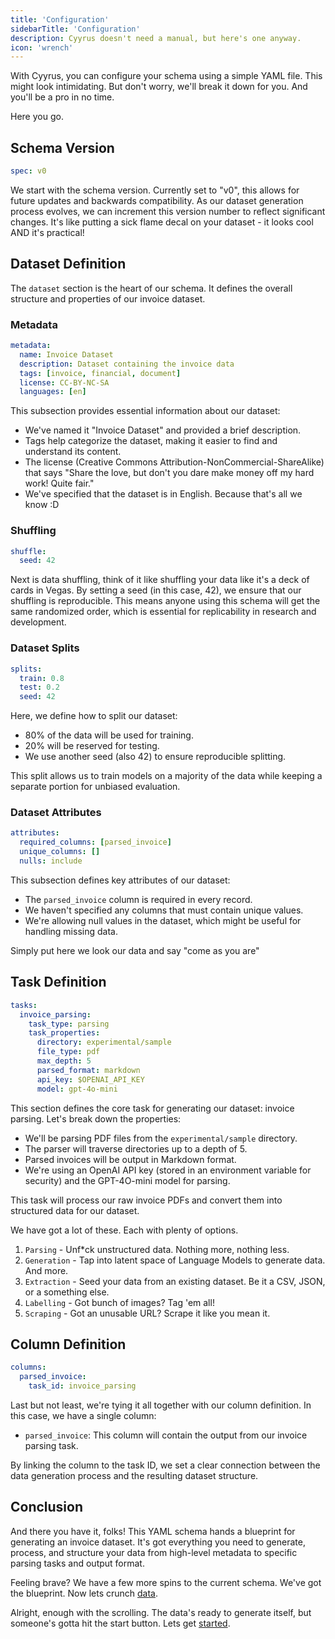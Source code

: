 ```yaml
---
title: 'Configuration'
sidebarTitle: 'Configuration'
description: Cyyrus doesn't need a manual, but here's one anyway.
icon: 'wrench'
---
```




With Cyyrus, you can configure your schema using a simple YAML file. This might look intimidating. But don't worry, we'll break it down for you. And you'll be a pro in no time.

Here you go.

<InvoiceParsing/>

## Schema Version

```yaml
spec: v0
```

We start with the schema version. Currently set to "v0", this allows for future updates and backwards compatibility. As our dataset generation process evolves, we can increment this version number to reflect significant changes. It's like putting a sick flame decal on your dataset - it looks cool AND it's practical!

## Dataset Definition

The `dataset` section is the heart of our schema. It defines the overall structure and properties of our invoice dataset.

### Metadata

```yaml
metadata:
  name: Invoice Dataset
  description: Dataset containing the invoice data
  tags: [invoice, financial, document]
  license: CC-BY-NC-SA
  languages: [en]
```

This subsection provides essential information about our dataset:

- We've named it "Invoice Dataset" and provided a brief description.
- Tags help categorize the dataset, making it easier to find and understand its content.
- The license (Creative Commons Attribution-NonCommercial-ShareAlike) that says "Share the love, but don't you dare make money off my hard work! Quite fair."
- We've specified that the dataset is in English. Because that's all we know :D

### Shuffling

```yaml
shuffle:
  seed: 42
```

Next is data shuffling, think of it like shuffling your data like it's a deck of cards in Vegas. By setting a seed (in this case, 42), we ensure that our shuffling is reproducible. This means anyone using this schema will get the same randomized order, which is essential for replicability in research and development.

### Dataset Splits

```yaml
splits:
  train: 0.8
  test: 0.2
  seed: 42
```

Here, we define how to split our dataset:

- 80% of the data will be used for training.
- 20% will be reserved for testing.
- We use another seed (also 42) to ensure reproducible splitting.

This split allows us to train models on a majority of the data while keeping a separate portion for unbiased evaluation.

### Dataset Attributes

```yaml
attributes:
  required_columns: [parsed_invoice]
  unique_columns: []
  nulls: include
```

This subsection defines key attributes of our dataset:

- The `parsed_invoice` column is required in every record.
- We haven't specified any columns that must contain unique values.
- We're allowing null values in the dataset, which might be useful for handling missing data.

Simply put here we look our data and say "come as you are"

## Task Definition

```yaml
tasks:
  invoice_parsing:
    task_type: parsing
    task_properties:
      directory: experimental/sample
      file_type: pdf
      max_depth: 5
      parsed_format: markdown
      api_key: $OPENAI_API_KEY
      model: gpt-4o-mini
```

This section defines the core task for generating our dataset: invoice parsing. Let's break down the properties:

- We'll be parsing PDF files from the `experimental/sample` directory.
- The parser will traverse directories up to a depth of 5.
- Parsed invoices will be output in Markdown format.
- We're using an OpenAI API key (stored in an environment variable for security) and the GPT-4O-mini model for parsing.

This task will process our raw invoice PDFs and convert them into structured data for our dataset.

We have got a lot of these. Each with plenty of options.

1. `Parsing` - Unf*ck unstructured data. Nothing more, nothing less.
2. `Generation` - Tap into latent space of Language Models to generate data. And more.
3. `Extraction` - Seed your data from an existing dataset. Be it a CSV, JSON, or a something else.
4. `Labelling` - Got bunch of images? Tag 'em all!
5. `Scraping` - Got an unusable URL? Scrape it like you mean it.

## Column Definition

```yaml
columns:
  parsed_invoice:
    task_id: invoice_parsing
```

Last but not least, we're tying it all together with our column definition. In this case, we have a single column:

- `parsed_invoice`: This column will contain the output from our invoice parsing task.

By linking the column to the task ID, we set a clear connection between the data generation process and the resulting dataset structure.

## Conclusion

And there you have it, folks! This YAML schema hands a blueprint for generating an invoice dataset. It's got everything you need to generate, process, and structure your data from high-level metadata to specific parsing tasks and output format.

Feeling brave? We have a few more spins to the current schema. We've got the blueprint. Now lets crunch [data](/quickstart/library/generation).


<CodeGroup>
<ExtractCustomerInfo/>
<ExtractInvoiceItems/>
<EnrichCustomerInfo/>
</CodeGroup>

Alright, enough with the scrolling. The data's ready to generate itself, but someone's gotta hit the start button. Lets get [started](/quickstart/library/generation).